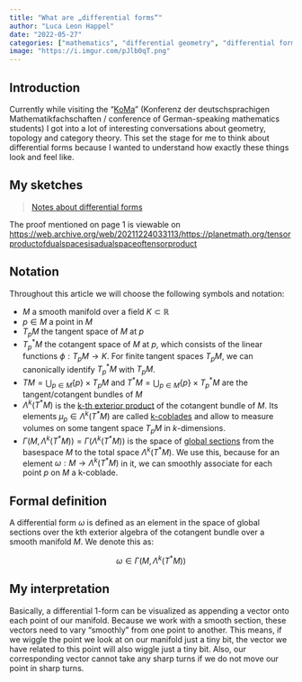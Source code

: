 ```yaml
---
title: "What are „differential forms“"
author: "Luca Leon Happel"
date: "2022-05-27"
categories: ["mathematics", "differential geometry", "differential forms", "tangent space", "cotangent space", "manifold", "tangent bundle", "cotangent bundle", "exterior algebra", "global section"]
image: "https://i.imgur.com/pJlb0qT.png"
---
```


## Introduction

Currently while visiting the "[KoMa](http://die-koma.org/)"
(Konferenz der deutschsprachigen Mathematikfachschaften / conference of
German-speaking mathematics students) I got into a lot of interesting
conversations about geometry, topology and category theory. This set
the stage for me to think about differential forms because I wanted to
understand how exactly these things look and feel like.

## My sketches

<blockquote class="imgur-embed-pub" lang="en" data-id="a/pJlb0qT"  ><a href="//imgur.com/a/pJlb0qT">Notes about differential forms</a></blockquote><script async src="//s.imgur.com/min/embed.js" charset="utf-8"></script>

The proof mentioned on page 1 is viewable on [https://web.archive.org/web/20211224033113/https://planetmath.org/tensorproductofdualspacesisadualspaceoftensorproduct](https://web.archive.org/web/20211224033113/https://planetmath.org/tensorproductofdualspacesisadualspaceoftensorproduct)

## Notation

Throughout this article we will choose the following symbols and notation:

- $M$ a smooth manifold over a field $K\subset \mathbb{R}$
- $p\in M$ a point in $M$
- $T_p M$ the tangent space of $M$ at $p$
- $T_p^\ast M$ the cotangent space of $M$ at $p$, which
  consists of the linear functions $\phi: T_p M \to K$.
  For finite tangent spaces $T_p M$, we can canonically
  identify $T_p^\ast M$ with $T_p M$.
- $T M = \bigcup_{p\in M} \{p\}\times T_p M$ and
  $T^\ast M = \bigcup_{p\in M} \{p\}\times T_p^\ast M$
  are the tangent/cotangent bundles of $M$
- $\Lambda^k(T^\ast M)$ is the
  [k-th exterior product](https://en.wikipedia.org/wiki/Exterior_algebra)
  of the cotangent bundle of $M$.
  Its elements $\mu_p\in\Lambda^k(T^\ast M)$ are called
  [k-coblades](https://en.wikipedia.org/wiki/Blade_(geometry)) and
  allow to measure volumes on some tangent space $T_pM$ in $k$-dimensions.
- $\Gamma(M, \Lambda^k(T^\ast M)) = \Gamma(\Lambda^k(T^\ast M))$
  is the space of
  [global sections](https://en.wikipedia.org/wiki/Section_(fiber_bundle))
  from the basespace $M$ to the total space $\Lambda^k(T^\ast M)$.
  We use this, because for an element
  $\omega:M \to \Lambda^k(T^\ast M)$ 
  in it, we can smoothly associate for each point $p$ on $M$
  a k-coblade.

## Formal definition

A differential form $\omega$ is defined as an element
in the space of global sections over the kth exterior algebra
of the cotangent bundle over a smooth manifold $M$. We denote this
as:

$$\omega \in \Gamma(M, \Lambda^k(T^\ast M))$$

## My interpretation

Basically, a differential 1-form can be visualized as appending
a vector onto each point of our manifold. Because we work with a smooth
section, these vectors need to vary "smoothly" from one point to
another. This means, if we wiggle the point we look at on our manifold
just a tiny bit, the vector we have related to this point will also
wiggle just a tiny bit. Also, our corresponding vector cannot take any
sharp turns if we do not move our point in sharp turns.